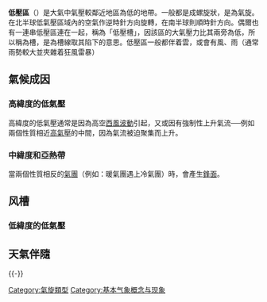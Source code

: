 {{main|}}
{{多個問題|
{{unreferenced|time=2020-05-19T10:22:36+00:00}}
{{Expand language|1=en|time=2022}}
{{需要專家關注|subject=氣象}}
}}
'''低壓區'''（{{lang-en|Low Pressure Area，符號為L}}）是大氣中氣壓較鄰近地區為低的地帶。一般都是成螺旋狀，是為氣旋。在北半球低氣壓區域內的空氣作逆時針方向旋轉，在南半球則順時針方向。偶爾也有一連串低壓區連在一起，稱為「低壓槽」，因該區的大氣壓力比其兩旁為低，所以稱為槽，是為槽線取其陷下的意思。低壓區一般都伴着雲，或會有風、雨（通常雨勢較大並夾雜着狂風雷暴）

== 氣候成因 ==
=== 高緯度的低氣壓 ===

高緯度的低氣壓通常是因為高空[[西風波動|西風波動]]引起，又或因有強制性上升氣流──例如兩個性質相近[[高氣壓|高氣壓]]的中間，因為氣流被迫聚集而上升。

=== 中緯度和亞熱帶 ===
{{main|北極振盪|溫帶氣旋|热低压}}

當兩個性質相反的[[氣團|氣團]]（例如：暖氣團遇上冷氣團）時，會產生[[鋒面|鋒面]]。

== 风槽 ==
{{main|季风槽}}

=== 低緯度的低氣壓 ===
{{main|熱帶氣旋}}
{{Tropical Cyclone Nippon}}
{{clear}}

== 天氣伴隨 ==
{{main|地轉風|降水}}

{{-}}
{{氣象學資料與變數}}
{{熱帶氣旋級別}}
{{weather-stub}}
{{Authority control}}
[[Category:氣旋類型|Category:氣旋類型]]
[[Category:基本气象概念与现象|Category:基本气象概念与现象]]